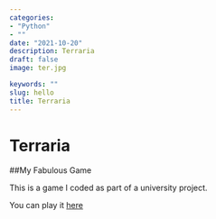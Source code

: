 ```yaml
---
categories:  
- "Python"
- ""
date: "2021-10-20"
description: Terraria
draft: false
image: ter.jpg

keywords: ""
slug: hello
title: Terraria
---
```

# Terraria

##My Fabulous Game

This is a game I coded as part of a university project.

You can play it [here](https://colab.research.google.com/gist/emiliemanolas/96c17fadcec4b83c60a489a9e5657cf1/terraria-game.ipynb)
